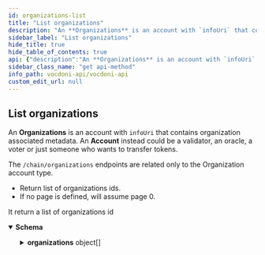 ```yaml
---
id: organizations-list
title: "List organizations"
description: "An **Organizations** is an account with `infoUri` that contains organization associated  metadata."
sidebar_label: "List organizations"
hide_title: true
hide_table_of_contents: true
api: {"description":"An **Organizations** is an account with `infoUri` that contains organization associated  metadata. \nAn **Account** instead could be a validator, an oracle, a voter or just someone who wants to transfer tokens. \n\nThe `/chain/organizations` endpoints are related only to the Organization account type.\n\n- Return list of organizations ids.\n- If no page is defined, will assume page 0.","operationId":"organizationsList","tags":["Chain"],"responses":{"200":{"description":"It return a list of organizations id","content":{"application/json":{"schema":{"type":"object","properties":{"organizations":{"type":"array","items":{"type":"object","properties":{"organizationId":{"type":"string","example":"0x370372b92514d81a0e3efb8eba9d036ae0877653"},"electionCount":{"type":"integer","format":"int32","example":1}}}}}}}}}},"method":"get","path":"/chain/organizations","servers":[{"url":"https://api-dev.vocdoni.net/v2/"}],"securitySchemes":{"bearerAuth":{"type":"http","scheme":"bearer"}},"info":{"version":"2.0.0","title":"Vocdoni API","description":"The Vocdoni API is a REST API that substitutes the previous RPCs in order to make it easier for  developers/integrators to build on top of the voting protocol. This API facilitates creating votings using Vocdoni,  without the hassle of learning a complex blockchain platform, allowing to perform all the features that enable the  voting protocol such as creating an account, entity, voting process, census & vote, abstracting as much as possible  the complexity and offering simple and straightforward methods to perform those actions. \nYou can review the API endpoints documentation in this section, the main entities are:\n- [**Chain**](chain): The Vocdoni blockchain is named Vochain. It is a Byzantine fault-tolerant network based on Tendermint that  executes the Vocdoni Protocol logic represented as a state machine. Its main purpose is to register votes in a  decentralized and verifiable format. In those endpoints, you can consult the state of the chain, transactions costs,  list organizations and get more Vochain info.\n- [**Accounts**](accounts): Identified by an Ethereum like address. An account can create and manage elections, transfer tokens,  give power to other accounts on his behalf (delegates) and manage its metadata.\n- [**Elections**](elections): Is a rule-set of options and requirements for creating a process in which people vote a series of  options. To know more about the params of an election and its lifecycle go [here](../get-started/intro#23-elections).  In this section you will find all information related to an election as its information, election keys, submitted  votes & how to create a new election.\n- [**Censuses**](censuses): The census is a key component of any voting process. It specifies the set of users (identified by a  public key or address) eligible for participating in an election. To understand more about the Censuses you can  check [here](../get-started/intro#21-the-census). Here you will be able to get censuses information like the Merkle  root, total weight & size, import/export the censuses and create new ones.\n- [**Votes**](votes): All the information related to the vote issued by a participant in a vote, you can check the validity of  the vote, consult your information and send a vote."},"postman":{"name":"List organizations","description":{"content":"An **Organizations** is an account with `infoUri` that contains organization associated  metadata. \nAn **Account** instead could be a validator, an oracle, a voter or just someone who wants to transfer tokens. \n\nThe `/chain/organizations` endpoints are related only to the Organization account type.\n\n- Return list of organizations ids.\n- If no page is defined, will assume page 0.","type":"text/plain"},"url":{"path":["chain","organizations"],"host":["{{baseUrl}}"],"query":[],"variable":[]},"header":[{"key":"Accept","value":"application/json"}],"method":"GET"}}
sidebar_class_name: "get api-method"
info_path: vocdoni-api/vocdoni-api
custom_edit_url: null
---
```



## List organizations



An **Organizations** is an account with `infoUri` that contains organization associated  metadata. 
An **Account** instead could be a validator, an oracle, a voter or just someone who wants to transfer tokens. 

The `/chain/organizations` endpoints are related only to the Organization account type.

- Return list of organizations ids.
- If no page is defined, will assume page 0.

<div><ApiTabs><TabItem label={"200"} value={"200"}><div>

It return a list of organizations id

</div><div><MimeTabs schemaType={"response"}><TabItem label={"application/json"} value={"application/json"}><SchemaTabs><TabItem label={"Schema"} value={"Schema"}><details style={{}} data-collapsed={false} open={true}><summary style={{"textAlign":"left"}}><strong>Schema</strong></summary><div style={{"textAlign":"left","marginLeft":"1rem"}}></div><ul style={{"marginLeft":"1rem"}}><SchemaItem collapsible={true} className={"schemaItem"}><details style={{}}><summary style={{}}><strong>organizations</strong><span style={{"opacity":"0.6"}}> object[]</span></summary><div style={{"marginLeft":"1rem"}}><SchemaItem collapsible={false} name={"organizationId"} required={false} deprecated={undefined} schemaDescription={undefined} schemaName={"string"} qualifierMessage={undefined} defaultValue={undefined}></SchemaItem><SchemaItem collapsible={false} name={"electionCount"} required={false} deprecated={undefined} schemaDescription={undefined} schemaName={"int32"} qualifierMessage={undefined} defaultValue={undefined}></SchemaItem></div></details></SchemaItem></ul></details></TabItem><TabItem label={"Example (from schema)"} value={"Example (from schema)"}><ResponseSamples responseExample={"{\n  \"organizations\": [\n    {\n      \"organizationId\": \"0x370372b92514d81a0e3efb8eba9d036ae0877653\",\n      \"electionCount\": 1\n    }\n  ]\n}"} language={"json"}></ResponseSamples></TabItem></SchemaTabs></TabItem></MimeTabs></div></TabItem></ApiTabs></div>
      
